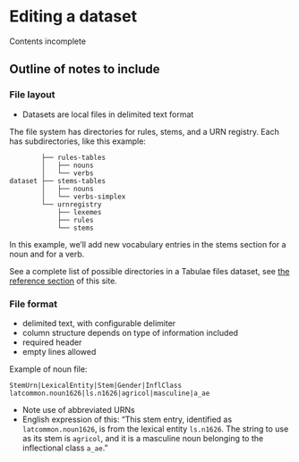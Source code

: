 # Editing a dataset

::: {.callout-caution title="Page TBA"}
Contents incomplete
:::

## Outline of notes to include

### File layout

- Datasets are local files in delimited text format

The file system has directories for rules, stems, and a URN registry. Each has subdirectories, like this example:


```
        ├── rules-tables
        │   ├── nouns
        │   └── verbs
dataset ├── stems-tables
        │   ├── nouns
        │   └── verbs-simplex
        └── urnregistry
            ├── lexemes
            ├── rules
            └── stems
```

In this example, we'll add new vocabulary entries in the stems section for a noun and for a verb.

::: {.callout-tip title="For more information"}
See a complete list of possible directories in a Tabulae files dataset, see [the reference section](../reference/file_layout.qmd) of this site.
:::




### File format

- delimited text, with configurable delimiter
- column structure depends on type of information included
- required header
- empty lines allowed

Example of noun file:

```
StemUrn|LexicalEntity|Stem|Gender|InflClass
latcommon.noun1626|ls.n1626|agricol|masculine|a_ae
```

- Note use of abbreviated URNs
- English expression of this: "This stem entry, identified as `latcommon.noun1626`, is from the lexical entity `ls.n1626`. The string to use as its stem is `agricol`, and it is a masculine noun belonging to the inflectional class `a_ae`."